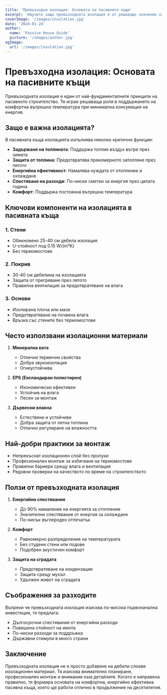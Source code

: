 ```yaml
---
title: 'Превъзходна изолация: Основата на пасивните къщи'
excerpt: 'Научете защо превъзходната изолация е от решаващо значение за пасивните къщи и как допринася за енергийната ефективност.'
coverImage: '/images/insulation.jpg'
date: '2024-01-24'
author:
  name: 'Passive House Guide'
  picture: '/images/author.jpg'
ogImage:
  url: '/images/insulation.jpg'
---
```


# Превъзходна изолация: Основата на пасивните къщи

Превъзходната изолация е един от най-фундаменталните принципи на пасивното строителство. Тя играе решаваща роля в поддържането на комфортна вътрешна температура при минимална консумация на енергия.

## Защо е важна изолацията?

В пасивната къща изолацията изпълнява няколко критични функции:

- **Задържане на топлината**: Поддържа топлия въздух вътре през зимата
- **Защита от топлина**: Предотвратява прекомерното затопляне през лятото
- **Енергийна ефективност**: Намалява нуждата от отопление и охлаждане
- **Спестяване на разходи**: По-ниски сметки за енергия през цялата година
- **Комфорт**: Поддържа постоянна вътрешна температура

## Ключови компоненти на изолацията в пасивната къща

### 1. Стени
- Обикновено 25-40 см дебела изолация
- U-стойност под 0.15 W/(m²K)
- Без термомостове

### 2. Покрив
- 30-40 см дебелина на изолацията
- Защита от прегряване през лятото
- Правилна вентилация за предотвратяване на влага

### 3. Основи
- Изолирана плоча или мазе
- Предотвратяване на почвена влага
- Връзка със стените без термомостове

## Често използвани изолационни материали

1. **Минерална вата**
   - Отлични термични свойства
   - Добра звукоизолация
   - Огнеустойчива

2. **EPS (Експандиран полистирен)**
   - Икономически ефективен
   - Устойчив на влага
   - Лесен за монтаж

3. **Дървесни влакна**
   - Естествени и устойчиви
   - Добра защита от лятна топлина
   - Отлично регулиране на влажността

## Най-добри практики за монтаж

- Непрекъснат изолационен слой без пролуки
- Професионален монтаж за избягване на термомостове
- Правилни бариери срещу влага и вентилация
- Редовни проверки на качеството по време на строителството

## Ползи от превъзходната изолация

1. **Енергийни спестявания**
   - До 90% намаление на енергията за отопление
   - Значителни спестявания от енергия за охлаждане
   - По-нисък въглероден отпечатък

2. **Комфорт**
   - Равномерно разпределение на температурата
   - Без студени стени или подове
   - Подобрен акустичен комфорт

3. **Защита на сградата**
   - Предотвратяване на кондензация
   - Защита срещу мухъл
   - Удължен живот на сградата

## Съображения за разходите

Въпреки че превъзходната изолация изисква по-висока първоначална инвестиция, тя предлага:
- Дългосрочни спестявания от енергийни разходи
- Повишена стойност на имота
- По-ниски разходи за поддръжка
- Държавни стимули в много страни

## Заключение

Превъзходната изолация не е просто добавяне на дебели слоеве изолационен материал. Тя изисква внимателно планиране, професионален монтаж и внимание към детайлите. Когато е направена правилно, тя формира основата на комфортна, енергийно ефективна пасивна къща, която ще работи отлично в продължение на десетилетия.
